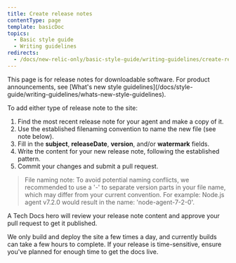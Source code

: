 ```yaml
---
title: Create release notes
contentType: page
template: basicDoc
topics:
  - Basic style guide
  - Writing guidelines
redirects:
  - /docs/new-relic-only/basic-style-guide/writing-guidelines/create-release-notes
---
```


<Callout variant="tip">
  This page is for release notes for downloadable software. For product announcements, see [What's new style guidelines](/docs/style-guide/writing-guidelines/whats-new-style-guidelines).
</Callout>

To add either type of release note to the site:

1. Find the most recent release note for your agent and make a copy of it.
2. Use the established filenaming convention to name the new file (see note below).
3. Fill in the **subject**, **releaseDate**, **version**, and/or **watermark** fields.
4. Write the content for your new release note, following the established pattern.
5. Commit your changes and submit a pull request.

> File naming note: To avoid potential naming conflicts, we recommended to use a '-' to separate version parts in your file name, which may differ from your current convention. For example: Node.js agent v7.2.0 would result in the name: 'node-agent-7-2-0'.

A Tech Docs hero will review your release note content and approve your pull request to get it published.

We only build and deploy the site a few times a day, and currently builds can take a few hours to complete. If your release is time-sensitive, ensure you've planned for enough time to get the docs live.
